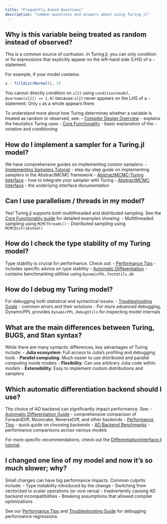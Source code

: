 ```yaml
---
title: "Frequently Asked Questions"
description: "Common questions and answers about using Turing.jl"
---
```


## Why is this variable being treated as random instead of observed?

This is a common source of confusion. In Turing.jl, you can only condition or fix expressions that explicitly appear on the left-hand side (LHS) of a `~` statement. 

For example, if your model contains:
```julia
x ~ filldist(Normal(), 2)
```

You cannot directly condition on `x[2]` using `condition(model, @varname(x[2]) => 1.0)` because `x[2]` never appears on the LHS of a `~` statement. Only `x` as a whole appears there.

To understand more about how Turing determines whether a variable is treated as random or observed, see:
- [Compiler Design Overview](../developers/compiler/design-overview/) - explains the heuristics Turing uses
- [Core Functionality](../core-functionality/) - basic explanation of the `~` notation and conditioning

## How do I implement a sampler for a Turing.jl model?

We have comprehensive guides on implementing custom samplers:
- [Implementing Samplers Tutorial](../developers/inference/implementing-samplers/) - step-by-step guide on implementing samplers in the AbstractMCMC framework
- [AbstractMCMC-Turing Interface](../developers/inference/abstractmcmc-turing/) - how to integrate your sampler with Turing
- [AbstractMCMC Interface](../developers/inference/abstractmcmc-interface/) - the underlying interface documentation

## Can I use parallelism / threads in my model?

Yes! Turing.jl supports both multithreaded and distributed sampling. See the [Core Functionality guide](../core-functionality/#sampling-multiple-chains) for detailed examples showing:
- Multithreaded sampling using `MCMCThreads()`
- Distributed sampling using `MCMCDistributed()`

## How do I check the type stability of my Turing model?

Type stability is crucial for performance. Check out:
- [Performance Tips](../usage/performance-tips/) - includes specific advice on type stability
- [Automatic Differentiation](../usage/automatic-differentiation/) - contains benchmarking utilities using `DynamicPPL.TestUtils.AD`

## How do I debug my Turing model?

For debugging both statistical and syntactical issues:
- [Troubleshooting Guide](../usage/troubleshooting/) - common errors and their solutions
- For more advanced debugging, DynamicPPL provides `DynamicPPL.DebugUtils` for inspecting model internals

## What are the main differences between Turing, BUGS, and Stan syntax?

While there are many syntactic differences, key advantages of Turing include:
- **Julia ecosystem**: Full access to Julia's profiling and debugging tools
- **Parallel computing**: Much easier to use distributed and parallel computing inside models
- **Flexibility**: Can use arbitrary Julia code within models
- **Extensibility**: Easy to implement custom distributions and samplers

## Which automatic differentiation backend should I use?

The choice of AD backend can significantly impact performance. See:
- [Automatic Differentiation Guide](../usage/automatic-differentiation/) - comprehensive comparison of ForwardDiff, Mooncake, ReverseDiff, and other backends
- [Performance Tips](../usage/performance-tips/#choose-your-ad-backend) - quick guide on choosing backends
- [AD Backend Benchmarks](https://turinglang.org/ADTests/) - performance comparisons across various models

For more specific recommendations, check out the [DifferentiationInterface.jl tutorial](https://juliadiff.org/DifferentiationInterface.jl/DifferentiationInterfaceTest/stable/tutorial/).

## I changed one line of my model and now it's so much slower; why?

Small changes can have big performance impacts. Common culprits include:
- Type instability introduced by the change
- Switching from vectorized to scalar operations (or vice versa)
- Inadvertently causing AD backend incompatibilities
- Breaking assumptions that allowed compiler optimizations

See our [Performance Tips](../usage/performance-tips/) and [Troubleshooting Guide](../usage/troubleshooting/) for debugging performance regressions.